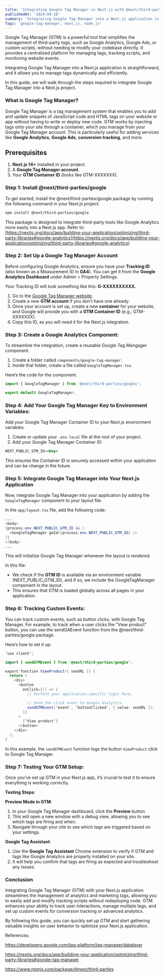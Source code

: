 ```yaml
---
title: 'Integrating Google Tag Manager in Next.js with @next/third-parties/google'
publishedAt: '2024-09-10'
summary: 'Integrating Google Tag Manager into a Next.js application is straightforward, and it allows you to manage tags dynamically and efficiently.'
Tags: 'google-tag-manager, next.js, node.js'
---
```


Google Tag Manager (GTM) is a powerful tool that simplifies the management of third-party tags, such as Google Analytics, Google Ads, or custom scripts, without needing to modify your codebase directly. It provides a centralized platform for managing tags, tracking scripts, and monitoring website events.

Integrating Google Tag Manager into a Next.js application is straightforward, and it allows you to manage tags dynamically and efficiently.

In this guide, we will walk through the steps required to integrate Google Tag Manager into a Next.js project.

### **What is Google Tag Manager?**

Google Tag Manager is a tag management system that enables you to add and update snippets of JavaScript code and HTML tags on your website or app without having to write or deploy new code. GTM works by injecting tags onto your site through a container, which you manage from your Google Tag Manager account. This is particularly useful for adding services like **Google Analytics**, **Google Ads**, **conversion tracking**, and more.

## **Prerequisites**

1. **Next.js 14+** installed in your project.
2. A **Google Tag Manager account**.
3. Your **GTM Container ID** (looks like GTM-XXXXXXX).

### **Step 1: Install @next/third-parties/google**

To get started, install the @next/third-parties/google package by running the following command in your Next.js project:

```bash
npm install @next/third-parties/google
```

This package is designed to integrate third-party tools like Google Analytics more easily into a Next.js app. Refer to: [https://nextjs.org/docs/app/building-your-application/optimizing/third-party-libraries#google-analytics](https://nextjs.org/docs/app/building-your-application/optimizing/third-party-libraries#google-analytics)

### **Step 2: Set Up a Google Tag Manager Account**

Before configuring Google Analytics, ensure you have your **Tracking ID** (also known as a Measurement ID in **GA4**). You can get it from the **Google Analytics Dashboard** under Admin > Property Settings.

Your Tracking ID will look something like this: **G-XXXXXXXXXX.**

1. Go to the [Google Tag Manager website](https://tagmanager.google.com/).
2. Create a new **GTM account** if you don’t have one already.
3. Once your account is set up, create a new **container** for your website, and Google will provide you with a **GTM Container ID** (e.g., GTM-XXXXXXX).
4. Copy this ID, as you will need it for the Next.js integration.

### **Step 3: Create a Google Analytics Component:**

To streamline the integration, create a reusable Google Tag Mangager component.

1. Create a folder called `components/google-tag-manager`.
2. Inside that folder, create a file called `GoogleTagManager.tsx`.

Here’s the code for the component:

```jsx
import { GoogleTagManager } from '@next/third-parties/google';

export default GoogleTagManager;
```

### **Step 4: Add Your Google Tag Manager Key to Environment Variables:**

Add your Google Tag Manager Container ID to your Next.js environment variables.

1. Create or update your `.env.local` file at the root of your project.
2. Add your Google Tag Manager Container ID:

```jsx
NEXT_PUBLIC_GTM_ID=<key>
```

This ensures the Container ID is securely accessed within your application and can be change in the future.

### Step 5: **Integrate Google Tag Manager into Your Next.js Application**

Now, integrate Google Tag Manager into your application by adding the `GoogleTagManager` component to your layout file.

In the `app/layout.tsx` file, add the following code:

```java
...
<body>
{process.env.NEXT_PUBLIC_GTM_ID && (
  <GoogleTagManager gaId={process.env.NEXT_PUBLIC_GTM_ID} />
)}
</body>
...
```

This will initialize Google Tag Manager whenever the layout is rendered.

In this file:

- We check if the **GTM ID** is available via an environment variable (NEXT_PUBLIC_GTM_ID), and if so, we include the GoogleTagManager component in the layout.
- This ensures that GTM is loaded globally across all pages in your application.

### Step 6: **Tracking Custom Events:**

You can track custom events, such as button clicks, with Google Tag Manager. For example, to track when a user clicks the “View product” button, you can use the sendGAEvent function from the @next/third-parties/google package.

Here’s how to set it up:

```java
'use client';

import { sendGTMEvent } from '@next/third-parties/google';

export function ViewProduct({ seoURL }) {
  return (
    <div>
      <button
        onClick={() => {
          // Perform your application-specific logic here.

          // Send the click event to Google Analytics.
          sendGTMEvent('event', 'buttonClicked', { value: seoURL });
        }}
      >
        {'View product'}
      </button>
    </div>
  );
}
```

In this example, the `sendGTMEvent` function logs the button `ViewProduct` click to Google Tag Manager.

### **Step 7: Testing Your GTM Setup:**

Once you’ve set up GTM in your Next.js app, it’s crucial to test it to ensure everything is working correctly.

**Testing Steps:**

**Preview Mode in GTM**:

1. In your Google Tag Manager dashboard, click the **Preview** button.
2. This will open a new window with a debug view, allowing you to see which tags are firing and when.
3. Navigate through your site to see which tags are triggered based on your settings.

**Google Tag Assistant**:

1. Use the **Google Tag Assistant** Chrome extension to verify if GTM and tags like Google Analytics are properly installed on your site.
2. It will help you confirm that tags are firing as expected and troubleshoot any issues.

### **Conclusion**

Integrating Google Tag Manager (GTM) with your Next.js application streamlines the management of analytics and marketing tags, allowing you to easily add and modify tracking scripts without redeploying code. GTM enhances your ability to track user interactions, manage multiple tags, and set up custom events for conversion tracking or advanced analytics.

By following this guide, you can quickly set up GTM and start gathering valuable insights on user behavior to optimize your Next.js application.

References:

https://developers.google.com/tag-platform/tag-manager/datalayer

https://nextjs.org/docs/app/building-your-application/optimizing/third-party-libraries#google-tag-manager

https://www.npmjs.com/package/@next/third-parties
